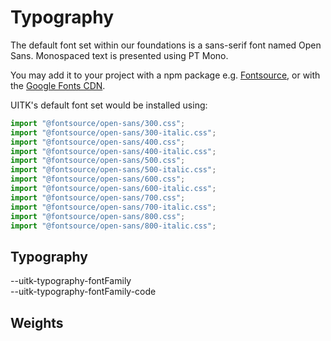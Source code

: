
<Meta title="Documentation/Styles and Theming/Foundations/Typography" />

# Typography

The default font set within our foundations is a sans-serif font named Open Sans. Monospaced text is presented using PT Mono.

You may add it to your project with a npm package e.g. [Fontsource](https://fontsource.org/), or with the [Google Fonts CDN](https://fonts.google.com/).

UITK's default font set would be installed using:

```js
import "@fontsource/open-sans/300.css";
import "@fontsource/open-sans/300-italic.css";
import "@fontsource/open-sans/400.css";
import "@fontsource/open-sans/400-italic.css";
import "@fontsource/open-sans/500.css";
import "@fontsource/open-sans/500-italic.css";
import "@fontsource/open-sans/600.css";
import "@fontsource/open-sans/600-italic.css";
import "@fontsource/open-sans/700.css";
import "@fontsource/open-sans/700-italic.css";
import "@fontsource/open-sans/800.css";
import "@fontsource/open-sans/800-italic.css";
```

## Typography

<Canvas>
  <Story name="Typography">
    <TextBlock
      lineHeight="--uitk-text-lineHeight"
      fontFamily="--uitk-typography-fontFamily"
    />
    <DocGrid textExample={true}>
      <BlankBlockCell />
      <BlankBlockCode>--uitk-typography-fontFamily</BlankBlockCode>
    </DocGrid>
    <div style={{ padding: "20px" }} />
    <TextBlock
      lineHeight="--uitk-text-lineHeight"
      fontFamily="--uitk-typography-fontFamily-code"
    />
    <DocGrid textExample={true}>
      <BlankBlockCell />
      <BlankBlockCode>--uitk-typography-fontFamily-code</BlankBlockCode>
    </DocGrid>
  </Story>
</Canvas>

## Weights

<Canvas>
  <Story name="Weights">
    <DocGrid>
      <FontWeightBlock fontWeight="--uitk-typography-fontWeight-light" />
      <FontWeightBlock fontWeight="--uitk-typography-fontWeight-regular" />
      <FontWeightBlock fontWeight="--uitk-typography-fontWeight-medium" />
      <FontWeightBlock fontWeight="--uitk-typography-fontWeight-semiBold" />
      <FontWeightBlock fontWeight="--uitk-typography-fontWeight-bold" />
      <FontWeightBlock fontWeight="--uitk-typography-fontWeight-extraBold" />
    </DocGrid>
  </Story>
</Canvas>
